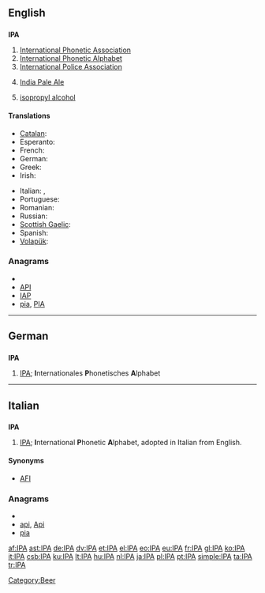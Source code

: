{{selfref|See [[Wiktionary:International Phonetic Alphabet]] for Wiktionary's Appendix for IPA symbols}}
{{also|ipa}}
==English==

==={{initialism}}===
'''IPA'''

# [[w:International Phonetic Association|International Phonetic Association]]
# [[International Phonetic Alphabet]]
# [[w:International Police Association|International Police Association]]
# {{context|beer}} [[w:India Pale Ale|India Pale Ale]]
# {{organic compound}} [[isopropyl alcohol]]

====Translations====
{{trans-top|International Phonetic Alphabet}}
* [[Catalan]]: {{t+|ca|AFI}}
* Esperanto: {{t+|eo|IFA|xs=Esperanto}}
* French: {{t+|fr|API}}
* German: {{t+|de|IPA}}
* Greek: {{t+|el|ΔΦΑ}}
* Irish: {{t-|ga|AIF|xs=Irish}}
{{trans-mid}}
* Italian: {{t-|it|AFI}}, {{t+|it|IPA}}
* Portuguese: {{t+|pt|AFI}}
* Romanian: {{t-|ro|AFI}}
* Russian: {{t-|ru|МФА}}
* [[Scottish Gaelic]]: {{t|gd|AFE}}
* Spanish: {{t+|es|AFI}}
* [[Volapük]]: {{t+|vo|LFB|xs=Volapük}}
{{trans-bottom}}

===Anagrams===
* {{alphagram|aip}}
* [[API#English|API]]
* [[IAP#English|IAP]]
* [[pia#English|pia]], [[PIA#English|PIA]]


[[Category:Beer]]

----

==German==

==={{initialism|German}}===
'''IPA'''

# [[IPA#English|IPA]]; '''I'''nternationales '''P'''honetisches '''A'''lphabet

----

==Italian==

==={{initialism|Italian}}===
'''IPA'''

# [[IPA#English|IPA]]; '''I'''nternational '''P'''honetic '''A'''lphabet, adopted in Italian from English.

====Synonyms====
* [[AFI]]

===Anagrams===
* {{alphagram|aip}}
* [[api#Italian|api]], [[Api#Italian|Api]]
* [[pia#Italian|pia]]

[[af:IPA]]
[[ast:IPA]]
[[de:IPA]]
[[dv:IPA]]
[[et:IPA]]
[[el:IPA]]
[[eo:IPA]]
[[eu:IPA]]
[[fr:IPA]]
[[gl:IPA]]
[[ko:IPA]]
[[it:IPA]]
[[csb:IPA]]
[[ku:IPA]]
[[lt:IPA]]
[[hu:IPA]]
[[nl:IPA]]
[[ja:IPA]]
[[pl:IPA]]
[[pt:IPA]]
[[simple:IPA]]
[[ta:IPA]]
[[tr:IPA]]